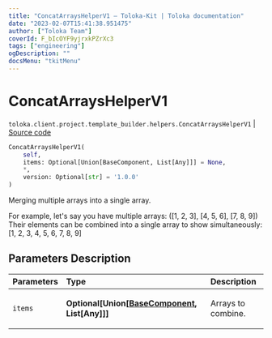 ```yaml
---
title: "ConcatArraysHelperV1 — Toloka-Kit | Toloka documentation"
date: "2023-02-07T15:41:38.951475"
author: ["Toloka Team"]
coverId: F_bIcOYF9yjrxkPZrXc3
tags: ["engineering"]
ogDescription: ""
docsMenu: "tkitMenu"
---
```


# ConcatArraysHelperV1
`toloka.client.project.template_builder.helpers.ConcatArraysHelperV1` | [Source code](https://github.com/Toloka/toloka-kit/blob/v1.1.3/src/client/project/template_builder/helpers.py#L31)

```python
ConcatArraysHelperV1(
    self,
    items: Optional[Union[BaseComponent, List[Any]]] = None,
    *,
    version: Optional[str] = '1.0.0'
)
```

Merging multiple arrays into a single array.

For example, let's say you have multiple arrays:
([1, 2, 3], [4, 5, 6], [7, 8, 9])
Their elements can be combined into a single array to show simultaneously:
[1, 2, 3, 4, 5, 6, 7, 8, 9]

## Parameters Description

| Parameters | Type | Description |
| :----------| :----| :-----------|
`items`|**Optional\[Union\[[BaseComponent](/docs-new/toloka-kit/reference/toloka.client.project.template_builder.base.BaseComponent), List\[Any\]\]\]**|<p>Arrays to combine.</p>
